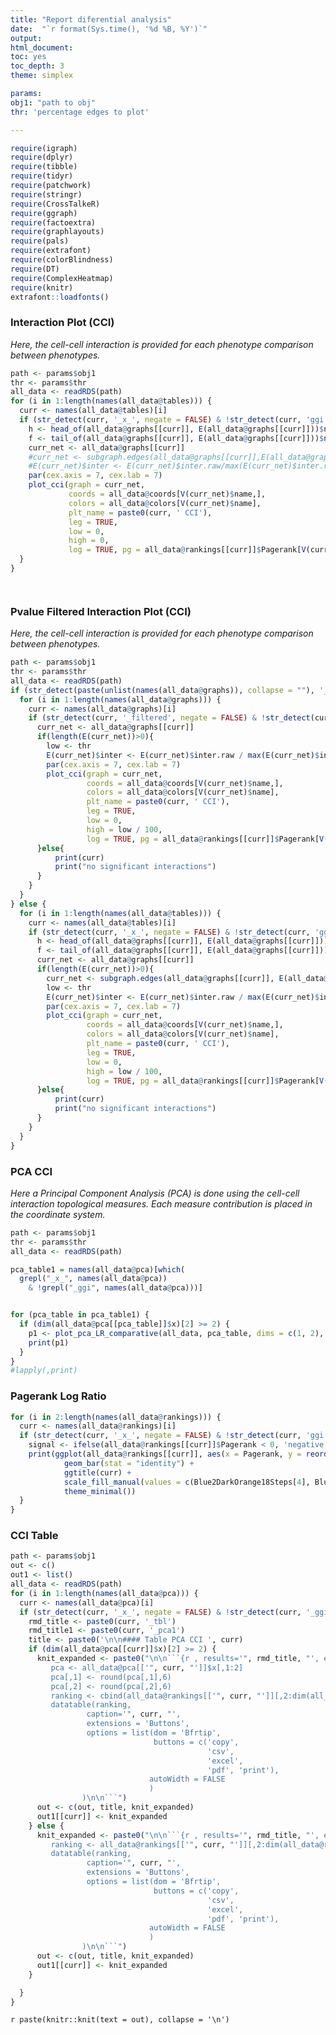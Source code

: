 ```yaml
---
title: "Report diferential analysis"
date:  "`r format(Sys.time(), '%d %B, %Y')`"
output:
html_document:
toc: yes
toc_depth: 3
theme: simplex

params:
obj1: "path to obj"
thr: 'percentage edges to plot'

---
```


```r
require(igraph)
require(dplyr)
require(tibble)
require(tidyr)
require(patchwork)
require(stringr)
require(CrossTalkeR)
require(ggraph)
require(factoextra)
require(graphlayouts)
require(pals)
require(extrafont)
require(colorBlindness)
require(DT)
require(ComplexHeatmap)
require(knitr)
extrafont::loadfonts()
```


### Interaction Plot (CCI)




*Here, the cell-cell interaction is provided for each phenotype comparison between phenotypes.*

```r
path <- params$obj1
thr <- params$thr
all_data <- readRDS(path)
for (i in 1:length(names(all_data@tables))) {
  curr <- names(all_data@tables)[i]
  if (str_detect(curr, '_x_', negate = FALSE) & !str_detect(curr, 'ggi', negate = FALSE)) {
    h <- head_of(all_data@graphs[[curr]], E(all_data@graphs[[curr]]))$name
    f <- tail_of(all_data@graphs[[curr]], E(all_data@graphs[[curr]]))$name
    curr_net <- all_data@graphs[[curr]]
    #curr_net <- subgraph.edges(all_data@graphs[[curr]],E(all_data@graphs[[curr]])[match(all_data@stats[[curr]]$columns_name[all_data@stats[[curr]]$p<=0.05],paste(h,f,sep = '@'),nomatch = F)])
    #E(curr_net)$inter <- E(curr_net)$inter.raw/max(E(curr_net)$inter.raw)
    par(cex.axis = 7, cex.lab = 7)
    plot_cci(graph = curr_net,
             coords = all_data@coords[V(curr_net)$name,],
             colors = all_data@colors[V(curr_net)$name],
             plt_name = paste0(curr, ' CCI'),
             leg = TRUE,
             low = 0,
             high = 0,
             log = TRUE, pg = all_data@rankings[[curr]]$Pagerank[V(curr_net)$name])
  }
}




```

### Pvalue Filtered Interaction Plot (CCI)

*Here, the cell-cell interaction is provided for each phenotype comparison between phenotypes.*

```r
path <- params$obj1
thr <- params$thr
all_data <- readRDS(path)
if (str_detect(paste(unlist(names(all_data@graphs)), collapse = ""), '_filtered', negate = FALSE)) {
  for (i in 1:length(names(all_data@graphs))) {
    curr <- names(all_data@graphs)[i]
    if (str_detect(curr, '_filtered', negate = FALSE) & !str_detect(curr, 'ggi', negate = FALSE)) {
      curr_net <- all_data@graphs[[curr]]
      if(length(E(curr_net))>0){    
        low <- thr
        E(curr_net)$inter <- E(curr_net)$inter.raw / max(E(curr_net)$inter.raw)
        par(cex.axis = 7, cex.lab = 7)
        plot_cci(graph = curr_net,
                 coords = all_data@coords[V(curr_net)$name,],
                 colors = all_data@colors[V(curr_net)$name],
                 plt_name = paste0(curr, ' CCI'),
                 leg = TRUE,
                 low = 0,
                 high = low / 100,
                 log = TRUE, pg = all_data@rankings[[curr]]$Pagerank[V(curr_net)$name])
      }else{
          print(curr)
          print("no significant interactions")
      }
    }
  }
} else {
  for (i in 1:length(names(all_data@tables))) {
    curr <- names(all_data@tables)[i]
    if (str_detect(curr, '_x_', negate = FALSE) & !str_detect(curr, 'ggi', negate = FALSE)) {
      h <- head_of(all_data@graphs[[curr]], E(all_data@graphs[[curr]]))$name
      f <- tail_of(all_data@graphs[[curr]], E(all_data@graphs[[curr]]))$name
      curr_net <- all_data@graphs[[curr]]
      if(length(E(curr_net))>0){    
        curr_net <- subgraph.edges(all_data@graphs[[curr]], E(all_data@graphs[[curr]])[match(all_data@stats[[curr]]$columns_name[all_data@stats[[curr]]$p <= 0.05], paste(h, f, sep = '@'), nomatch = F)])
        low <- thr
        E(curr_net)$inter <- E(curr_net)$inter.raw / max(E(curr_net)$inter.raw)
        par(cex.axis = 7, cex.lab = 7)
        plot_cci(graph = curr_net,
                 coords = all_data@coords[V(curr_net)$name,],
                 colors = all_data@colors[V(curr_net)$name],
                 plt_name = paste0(curr, ' CCI'),
                 leg = TRUE,
                 low = 0,
                 high = low / 100,
                 log = TRUE, pg = all_data@rankings[[curr]]$Pagerank[V(curr_net)$name])
      }else{
          print(curr)
          print("no significant interactions")
      }
    }
  }
}

```





### PCA CCI

*Here a Principal Component Analysis (PCA) is done using the cell-cell interaction topological measures. Each measure contribution is placed in the coordinate system.*


```r
path <- params$obj1
thr <- params$thr
all_data <- readRDS(path)

pca_table1 = names(all_data@pca)[which(
  grepl("_x_", names(all_data@pca))
    & !grepl("_ggi", names(all_data@pca)))]


for (pca_table in pca_table1) {
  if (dim(all_data@pca[[pca_table]]$x)[2] >= 2) {
    p1 <- plot_pca_LR_comparative(all_data, pca_table, dims = c(1, 2), ret = T, ggi = FALSE)
    print(p1)
  }
}
#lapply(,print)
```


### Pagerank Log Ratio


```r
for (i in 2:length(names(all_data@rankings))) {
  curr <- names(all_data@rankings)[i]
  if (str_detect(curr, '_x_', negate = FALSE) & !str_detect(curr, 'ggi', negate = FALSE)) {
    signal <- ifelse(all_data@rankings[[curr]]$Pagerank < 0, 'negative', 'positive')
    print(ggplot(all_data@rankings[[curr]], aes(x = Pagerank, y = reorder(nodes, Pagerank), fill = signal)) +
            geom_bar(stat = "identity") +
            ggtitle(curr) +
            scale_fill_manual(values = c(Blue2DarkOrange18Steps[4], Blue2DarkOrange18Steps[14])) +
            theme_minimal())
  }
}
```


### CCI Table

```r
path <- params$obj1
out <- c()
out1 <- list()
all_data <- readRDS(path)
for (i in 1:length(names(all_data@pca))) {
  curr <- names(all_data@pca)[i]
  if (str_detect(curr, '_x_', negate = FALSE) & !str_detect(curr, '_ggi', negate = FALSE)) {
    rmd_title <- paste0(curr, '_tbl')
    rmd_title1 <- paste0(curr, '_pca1')
    title <- paste0('\n\n#### Table PCA CCI ', curr)
    if (dim(all_data@pca[[curr]]$x)[2] >= 2) {
      knit_expanded <- paste0("\n\n```{r , results='", rmd_title, "', echo=FALSE, warning=FALSE}\n\n
         pca <- all_data@pca[['", curr, "']]$x[,1:2]
         pca[,1] <- round(pca[,1],6)
         pca[,2] <- round(pca[,2],6)
         ranking <- cbind(all_data@rankings[['", curr, "']][,2:dim(all_data@rankings[['", curr, "']])[2]],pca[all_data@rankings[['", curr, "']]$nodes,])
         datatable(ranking,
                 caption='", curr, "',
                 extensions = 'Buttons',
                 options = list(dom = 'Bfrtip',
                                buttons = c('copy',
                                            'csv',
                                            'excel',
                                            'pdf', 'print'),
                               autoWidth = FALSE
                               )
                )\n\n```")
      out <- c(out, title, knit_expanded)
      out1[[curr]] <- knit_expanded
    } else {
      knit_expanded <- paste0("\n\n```{r , results='", rmd_title, "', echo=FALSE, warning=FALSE}\n\n
         ranking <- all_data@rankings[['", curr, "']][,2:dim(all_data@rankings[['", curr, "']])[2]]
         datatable(ranking,
                 caption='", curr, "',
                 extensions = 'Buttons',
                 options = list(dom = 'Bfrtip',
                                buttons = c('copy',
                                            'csv',
                                            'excel',
                                            'pdf', 'print'),
                               autoWidth = FALSE
                               )
                )\n\n```")
      out <- c(out, title, knit_expanded)
      out1[[curr]] <- knit_expanded
    }

  }
}

```

`r paste(knitr::knit(text = out), collapse = '\n')`